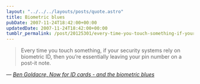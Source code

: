 ```yaml
---
layout: "../../../layouts/posts/quote.astro"
title: Biometric blues
pubDate: 2007-11-24T18:42:00+00:00
updatedDate: 2007-11-24T18:42:00+00:00
tumblr_permalink: /post/20125301/every-time-you-touch-something-if-your-security
---
```


> Every time you touch something, if your security systems rely on biometric ID, then you&rsquo;re essentially leaving your pin number on a post-it note.

— <cite>[Ben Goldacre, _Now for ID cards - and the biometric blues_](https://www.theguardian.com/commentisfree/2007/nov/24/idcards.homeaffairs)</cite>
